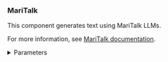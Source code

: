 ### MariTalk

This component generates text using MariTalk LLMs.

For more information, see [MariTalk documentation](https://www.maritalk.com/).

<details>
<summary>Parameters</summary>

**Inputs**

| Name | Type | Description |
|------|------|-------------|
| max_tokens | Integer | The maximum number of tokens to generate. Set to `0` for unlimited tokens. Default: `512`. |
| model_name | String | The name of the MariTalk model to use. Options: `sabia-2-small`, `sabia-2-medium`. Default: `sabia-2-small`. |
| api_key | SecretString | The MariTalk API Key to use for authentication. |
| temperature | Float | Controls randomness in the output. Range: `[0.0, 1.0]`. Default: `0.5`. |
| endpoint_url | String | The MariTalk API endpoint. Default: `https://api.maritalk.com`. |

**Outputs**

| Name | Type | Description |
|------|------|-------------|
| model | LanguageModel | An instance of ChatMariTalk configured with the specified parameters. |

</details>